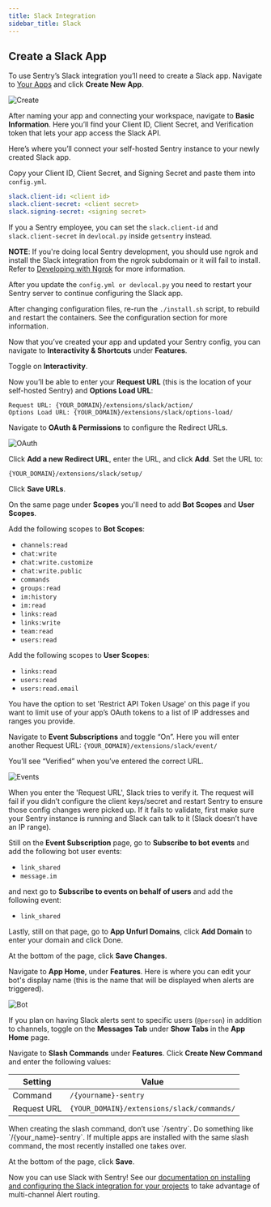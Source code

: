 ```yaml
---
title: Slack Integration
sidebar_title: Slack
---
```


## Create a Slack App

To use Sentry’s Slack integration you’ll need to create a Slack app. Navigate to [Your Apps](https://api.slack.com/apps/) and click __Create New App__.

![Create](./create.png)

After naming your app and connecting your workspace, navigate to __Basic Information__. Here you’ll find your Client ID, Client Secret, and Verification token that lets your app access the Slack API.

Here’s where you’ll connect your self-hosted Sentry instance to your newly created Slack app.

Copy your Client ID, Client Secret, and Signing Secret and paste them into <code>config.yml</code>.

```yaml
slack.client-id: <client id>
slack.client-secret: <client secret>
slack.signing-secret: <signing secret>
```

If you a Sentry employee, you can set the `slack.client-id` and `slack.client-secret` in `devlocal.py` inside `getsentry` instead.

**NOTE**: If you're doing local Sentry development, you should use ngrok and install the Slack integration from the ngrok subdomain or it will fail to install. Refer to [Developing with Ngrok](https://develop.sentry.dev/development-infrastructure/ngrok/) for more information.

After you update the <code>config.yml or devlocal.py</code> you need to restart your Sentry server to continue configuring the Slack app.

<Alert title="Note (for self-hosted users)" level="info">
    After changing configuration files, re-run the <code>./install.sh</code> script, to rebuild and restart the containers. See the <Link to="/self-hosted/#configuration">configuration section</Link> for more information.
</Alert>

Now that you’ve created your app and updated your Sentry config, you can navigate to __Interactivity & Shortcuts__ under __Features__.

Toggle on __Interactivity__.

Now you’ll be able to enter your **Request URL** (this is the location of your self-hosted Sentry) and **Options Load URL**:

```
Request URL: {YOUR_DOMAIN}/extensions/slack/action/
Options Load URL: {YOUR_DOMAIN}/extensions/slack/options-load/
```

Navigate to __OAuth & Permissions__ to configure the Redirect URLs.

![OAuth](./oauth.png)

Click __Add a new Redirect URL__, enter the URL, and click __Add__. Set the URL to:

```
{YOUR_DOMAIN}/extensions/slack/setup/
```

Click __Save URLs__.

On the same page under __Scopes__ you'll need to add __Bot Scopes__ and __User Scopes__.

Add the following scopes to __Bot Scopes__:

* `channels:read`
* `chat:write`
* `chat:write.customize`
* `chat:write.public`
* `commands`
* `groups:read`
* `im:history`
* `im:read`
* `links:read`
* `links:write`
* `team:read`
* `users:read`

Add the following scopes to __User Scopes__:

* `links:read`
* `users:read`
* `users:read.email`

<Alert level="info">
You have the option to set 'Restrict API Token Usage' on this page if you want to limit use of your app’s OAuth tokens to a list of IP addresses and ranges you provide.
</Alert>

Navigate to __Event Subscriptions__ and toggle “On”. Here you will enter another Request URL: `{YOUR_DOMAIN}/extensions/slack/event/`

You’ll see “Verified” when you’ve entered the correct URL.

![Events](./events.png)

<Alert level="info">
When you enter the 'Request URL', Slack tries to verify it. The request will fail if you didn’t configure the client keys/secret and restart Sentry to ensure those config changes were picked up. If it fails to validate, first make sure your Sentry instance is running and Slack can talk to it (Slack <Link to="https://twitter.com/slackapi/status/567110311476350976?lang=en">doesn’t have an IP range</Link>).
</Alert>

Still on the __Event Subscription__ page, go to __Subscribe to bot events__ and add the following bot user events:

* `link_shared`
* `message.im`

and next go to __Subscribe to events on behalf of users__ and add the following event:

* `link_shared`

Lastly, still on that page, go to __App Unfurl Domains__, click __Add Domain__ to enter your domain and click Done.

At the bottom of the page, click __Save Changes__.

Navigate to __App Home__, under __Features__. Here is where you can edit your bot's display name (this is the name that will be displayed when alerts are triggered).

![Bot](./bot.png)

If you plan on having Slack alerts sent to specific users (`@person`) in addition to channels, toggle on the __Messages Tab__ under __Show Tabs__ in the __App Home__ page.

Navigate to __Slash Commands__ under __Features__. Click __Create New Command__ and enter the following values:

| Setting                         | Value                                         |
| ------------------------------- | --------------------------------------------- |
| Command                         | `/{yourname}-sentry`                          |
| Request URL                     | `{YOUR_DOMAIN}/extensions/slack/commands/`    |


<Alert title="Note" level="info">
    When creating the slash command, don’t use `/sentry`. Do something like `/{your_name}-sentry`. If multiple apps are installed with the same slash command, the most recently installed one takes over.
</Alert>

At the bottom of the page, click __Save__.

Now you can use Slack with Sentry! See our [documentation on installing and configuring the Slack integration for your projects](https://docs.sentry.io/product/integrations/notification-incidents/slack/) to take advantage of multi-channel Alert routing.

